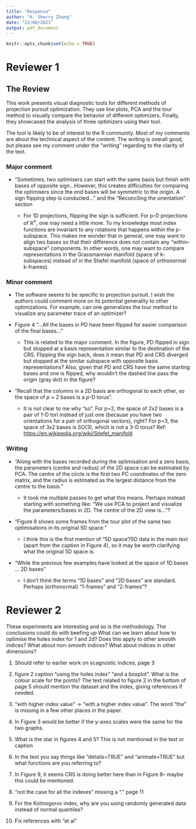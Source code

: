 ```yaml
---
title: "Response"
author: "H. Sherry Zhang"
date: "22/08/2021"
output: pdf_document
---
```


```r
knitr::opts_chunk$set(echo = TRUE)
```

\textcolor{red}{We really appreciate the helpful comments and feedback. Below is a point-by-point explanation of how we have changed the paper. The reviewer comments are in black and our responses are in red.}

\textcolor{red}{In our revision, we have used the new format for the journal and produced both a pdf format and an html format. The html format includes interactive graphics whenever appropriate.}

# Reviewer 1

## The Review

This work presents visual diagnostic tools for different methods of projection pursuit optimization. They use line plots, PCA and the tour method to visually compare the behavior of different optimizers. Finally, they showcased the analysis of three optimizers using their tool.

The tool is likely to be of interest to the R community. Most of my comments are about the technical aspect of the content. The writing is overall good, but please see my comment under the "writing" regarding to the clarity of the text.

### Major comment

-   "Sometimes, two optimisers can start with the same basis but finish with bases of opposite sign...However, this creates difficulties for comparing the optimisers since the end bases will be symmetric to the origin. A sign flipping step is conducted..." and the "Reconciling the orientation" section

    -   For 1D projections, flipping the sign is sufficient. For p-D projections of $\mathbb{R}^n$​, one may need a little more. To my knowledge most index functions are invariant to any rotations that happens within the p-subspace. This makes me wonder that in general, one may want to align two bases so that their difference does not contain any "within-subspace" components. In other words, one may want to compare representations in the Grassmannian manifold (space of k-subspaces) instead of in the Stiefel manifold (space of orthonormal k-frames).

\textcolor{red}{We agree that most index functions should be rotation invariant (this is in fact a desirable property, but there are exceptions where indexes can still be very useful but not rotation invariant, see discussion in Laa, Cook (2020)). Thus when comparing frames defining projections to d>=2 dimensions, we may want to introduce a rotation that will align the bases as much as possible within the common subspace, while potentially quantifying e.g. the angle between two planes. This is an interesting problem, however the implementation of this general approach is beyond the scope of the current paper. The text in section "Reconciling the orientation" has been updated to reflect this explanation.}

### Minor comment

-   The software seems to be specific to projection pursuit. I wish the authors could comment more on its potential generality to other optimizations. For example, can one generalizes the tour method to visualize any parameter trace of an optimizer?

\textcolor{red}{It is feasible to generalise the tour method for diagnosing other optimisers, given that the parameter space can be simulated. In our examples, the orthonormality constraint regulates the parameter space of the projection basis ($p \times d$) to be an p-sphere, which can be simulated by the geozoo package. For other optimisers, reserachers need first to create a data collection object in a tibble that tracks the parameter during the optimisation, and then to use ferrn to produce the diagnostic plots as shown in the paper. Some examples of the data collection objects that we created are included in the ferrn package and should be referred to as the format for inputs into the explore functions. we have added a sentence in the conclusion to point to this possibility.}

-   Figure 4 "...All the bases in PD have been flipped for easier comparison of the final bases..."

    -   This is related to the major comment. In the figure, PD flipped in sign but stopped at a basis representation similar to the destination of the CRS. Flipping the sign back, does it mean that PD and CRS diverged but stopped at the similar subspace with opposite basis representations? Also, given that PD and CRS have the same starting bases and one is flipped, why wouldn't the dashed line pass the origin (gray dot) in the figure?

\textcolor{red}{Thanks for sharing your interpretation on the effects of flipping, that's right! The gray dot should land on the dashed line and this is a mistake due to the data not being updated after flipping in the code. This has now been corrected in the package and Figure 4 has been updated accordingly.}

-   "Recall that the columns in a 2D basis are orthogonal to each other, so the space of *p* × 2 bases is a *p*-D torus".

    -   It is not clear to me why "so". For p=2, the space of 2x2 bases is a pair of 1-D tori instead of just one (because you have two orientations for a pair of orthogonal vectors), right? For p=3, the space of 3x2 bases is SO(3), which is not a 3-D torus? Ref: <https://en.wikipedia.org/wiki/Stiefel_manifold>

\textcolor{red}{We changed the wording of the sentence to: "a torus in the $p$-D space" and provide a reference for this statement.}

### Writing

-   "Along with the bases recorded during the optimisation and a zero basis, the parameters (centre and radius) of the 2D space can be estimated by PCA. The centre of the circle is the first two PC coordinates of the zero matrix, and the radius is estimated as the largest distance from the centre to the basis."

    -   It took me multiple passes to get what this means. Perhaps instead starting with something like: "We use PCA to project and visualize the parameters/bases in 2D. The centre of the 2D view is..."?

\textcolor{red}{The sentence has been re-phrased into: "We use PCA to estimate the 2D space that is best suited to visualise the bases. The centre of the 2D view is the first two PC coordinates of the zero matrix, and the radius is estimated as the largest distance from the centre to the basis."}

-   "Figure 6 shows some frames from the tour plot of the same two optimisations in its original 5D space."

    -   I think this is the first mention of "5D space"/5D data in the main text (apart from the caption in Figure 4), so it may be worth clarifying what the original 5D space is.

\textcolor{red}{The data set is first introduced in the subsection Simulation setup under Diagnosing an optimiser. To avoid confusion, we change the wording from "original 5D space" to "original space" and give more details about the original space in the figure caption: "The basis space in this example is a 5D unit sphere ...".}

-   "While the previous few examples have looked at the space of 1D bases ... 2D bases"

    -   I don't think the terms "1D bases" and "2D bases" are standard. Perhaps (orthonormal) "1-frames" and "2-frames"?

\textcolor{red}{Changed to "While the previous few examples have looked at the space of 1-frames in a unit sphere, this section visualises the space of 2-frames."}

# Reviewer 2

These experiments are interesting and so is the methodology. The conclusions could do with beefing up What can we learn about how to optimise the holes index for 1 and 2d? Does this apply to other smooth indices? What about non-smooth indices? What about indices in other dimensions?

\textcolor{red}{A paragraph further summarising the findings has been added in the second paragram in the conclusion.}

1.  Should refer to earlier work on scagnostic indices, page 3

\textcolor{red}{Two references of Wilkinson work on scagnostics have been added. }

2.  figure 2 caption "using the holes index" "and a boxplot". What is the colour scale for the points? The text related to figure 2 in the bottom of page 5 should mention the dataset and the index, giving references if needed.

\textcolor{red}{The caption has now been updated and explanation for the color scale is added: "The color scale is from the customised botanical palette in the ferrn package."}

3.  "with higher index value" -\> "with a higher index value". The word "the" is missing in a few other places in the paper.

\textcolor{red}{Corrected.}

4.  In Figure 3 would be better if the y-axes scales were the same for the two graphs.

\textcolor{red}{Fixed.}

5.  What is the star in figures 4 and 5? This is not mentioned in the text or caption

\textcolor{red}{The black star represents the theoretical best basis the optimisers aiming to find. This has been added in the caption of Figure 4.}

6.  In the text you say things like "details=TRUE" and "animate=TRUE" but what functions are you referring to?

\textcolor{red}{"details=TRUE" and "animate=TRUE" refers to the function "explore space pca". These two arguments are now mentioned in the impelmentation section under function "explore space pca", instead of subsection Diagnostic 3a and 3b.}

7.  In Figure 9, it seems CRS is doing better here than in Figure 8-- maybe this could be mentioned.

\textcolor{red}{Figure 8 and 9 focuses on different aspects: Figure 8 compares the effect of implementing an interruption while Figure 9 compares the effect of polishing. In the experiment of Figure 9, the parameter "max.tries" is set to 400 to allow guided tour to do its best instead of a default 25 as in Figure 8. Cross comparing the two experiments is less meaningful.}

8.  "not the case for all the indexes" missing a "." page 11

\textcolor{red}{Added.}

9.  For the Kolmogorov index, why are you using randomly generated data instead of normal quantiles?

\textcolor{red}{The Kolmogorov Smirnoff index here looks at the difference between a theoretical pdf and an empirical one based on the data. In our case we are not assuming normality on the theoretical pdf and that is the reason why we are not using normal quantiles. To make it clearer, we change the wording from "Normal Kolmogorov Index" to "Kolmogorove Index".}

10. Fix references with "et al"

\textcolor{red}{Fixed!}

